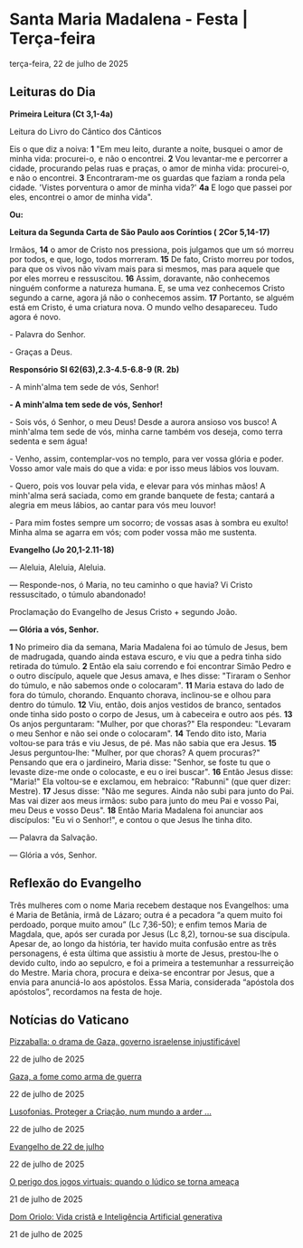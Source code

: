 
# Santa Maria Madalena - Festa | Terça-feira

terça-feira, 22 de julho de 2025

## Leituras do Dia

**Primeira Leitura (Ct 3,1-4a)**

Leitura do Livro do Cântico dos Cânticos

Eis o que diz a noiva: **1** "Em meu leito, durante a noite, busquei o amor de minha vida: procurei-o, e não o encontrei. **2** Vou levantar-me e percorrer a cidade, procurando pelas ruas e praças, o amor de minha vida: procurei-o, e não o encontrei. **3** Encontraram-me os guardas que faziam a ronda pela cidade. 'Vistes porventura o amor de minha vida?' **4a** E logo que passei por eles, encontrei o amor de minha vida".

**Ou:**

**Leitura da Segunda Carta de São Paulo aos Coríntios (** **2Cor 5,14-17)**

Irmãos, **14** o amor de Cristo nos pressiona, pois julgamos que um só morreu por todos, e que, logo, todos morreram. **15** De fato, Cristo morreu por todos, para que os vivos não vivam mais para si mesmos, mas para aquele que por eles morreu e ressuscitou. **16** Assim, doravante, não conhecemos ninguém conforme a natureza humana. E, se uma vez conhecemos Cristo segundo a carne, agora já não o conhecemos assim. **17** Portanto, se alguém está em Cristo, é uma criatura nova. O mundo velho desapareceu. Tudo agora é novo.

\- Palavra do Senhor.

\- Graças a Deus.

**Responsório Sl 62(63),2.3-4.5-6.8-9 (R. 2b)**

\- A minh'alma tem sede de vós, Senhor!

 **\- A minh'alma tem sede de vós, Senhor!**

\- Sois vós, ó Senhor, o meu Deus! Desde a aurora ansioso vos busco! A minh'alma tem sede de vós, minha carne também vos deseja, como terra sedenta e sem água! 

\- Venho, assim, contemplar-vos no templo, para ver vossa glória e poder. Vosso amor vale mais do que a vida: e por isso meus lábios vos louvam. 

\- Quero, pois vos louvar pela vida, e elevar para vós minhas mãos! A minh'alma será saciada, como em grande banquete de festa; cantará a alegria em meus lábios, ao cantar para vós meu louvor! 

\- Para mim fostes sempre um socorro; de vossas asas à sombra eu exulto! Minha alma se agarra em vós; com poder vossa mão me sustenta. 

**Evangelho (Jo 20,1-2.11-18)**

— Aleluia, Aleluia, Aleluia.

— Responde-nos, ó Maria, no teu caminho o que havia? Vi Cristo ressuscitado, o túmulo abandonado!

Proclamação do Evangelho de Jesus Cristo + segundo João.

**— Glória a vós, Senhor.**

**1** No primeiro dia da semana, Maria Madalena foi ao túmulo de Jesus, bem de madrugada, quando ainda estava escuro, e viu que a pedra tinha sido retirada do túmulo. **2** Então ela saiu correndo e foi encontrar Simão Pedro e o outro discípulo, aquele que Jesus amava, e lhes disse: "Tiraram o Senhor do túmulo, e não sabemos onde o colocaram". **11** Maria estava do lado de fora do túmulo, chorando. Enquanto chorava, inclinou-se e olhou para dentro do túmulo. **12** Viu, então, dois anjos vestidos de branco, sentados onde tinha sido posto o corpo de Jesus, um à cabeceira e outro aos pés. **13** Os anjos perguntaram: "Mulher, por que choras?" Ela respondeu: "Levaram o meu Senhor e não sei onde o colocaram". **14** Tendo dito isto, Maria voltou-se para trás e viu Jesus, de pé. Mas não sabia que era Jesus. **15** Jesus perguntou-lhe: "Mulher, por que choras? A quem procuras?" Pensando que era o jardineiro, Maria disse: "Senhor, se foste tu que o levaste dize-me onde o colocaste, e eu o irei buscar". **16** Então Jesus disse: "Maria!" Ela voltou-se e exclamou, em hebraico: "Rabunni" (que quer dizer: Mestre). **17** Jesus disse: "Não me segures. Ainda não subi para junto do Pai. Mas vai dizer aos meus irmãos: subo para junto do meu Pai e vosso Pai, meu Deus e vosso Deus". **18** Então Maria Madalena foi anunciar aos discípulos: "Eu vi o Senhor!", e contou o que Jesus lhe tinha dito.

 — Palavra da Salvação.

 — Glória a vós, Senhor.

## Reflexão do Evangelho

 Três mulheres com o nome Maria recebem destaque nos Evangelhos: uma é Maria de Betânia, irmã de Lázaro; outra é a pecadora “a quem muito foi perdoado, porque muito amou” (Lc 7,36-50); e enfim temos Maria de Magdala, que, após ser curada por Jesus (Lc 8,2), tornou-se sua discípula. Apesar de, ao longo da história, ter havido muita confusão entre as três personagens, é esta última que assistiu à morte de Jesus, prestou-lhe o devido culto, indo ao sepulcro, e foi a primeira a testemunhar a ressurreição do Mestre. Maria chora, procura e deixa-se encontrar por Jesus, que a envia para anunciá-lo aos apóstolos. Essa Maria, considerada “apóstola dos apóstolos”, recordamos na festa de hoje.

## Notícias do Vaticano

[Pizzaballa: o drama de Gaza, governo israelense injustificável](https://www.vaticannews.va/pt/vaticano/news/2025-07/pizzaballa-drama-gaza-governo-israelense-injustificavel.html) 

22 de julho de 2025

[Gaza, a fome como arma de guerra](https://www.vaticannews.va/pt/mundo/news/2025-07/gaza-fome-como-arma-guerra.html) 

22 de julho de 2025

[Lusofonias. Proteger a Criação, num mundo a arder ...](https://www.vaticannews.va/pt/igreja/news/2025-07/proteger-criacao-num-mundo-a-arder-por-aquecimento-e-conflitos.html) 

22 de julho de 2025

[Evangelho de 22 de julho](https://www.vaticannews.va/pt/igreja/news/2025-07/evangelho-22-julho-2025-dom-mario-spaki.html) 

22 de julho de 2025

[O perigo dos jogos virtuais: quando o lúdico se torna ameaça](https://www.vaticannews.va/pt/mundo/news/2025-07/perigo-jogos-virtuais-quando-ludico-torna-ameaca.html) 

21 de julho de 2025

[Dom Oriolo: Vida cristã e Inteligência Artificial generativa](https://www.vaticannews.va/pt/igreja/news/2025-07/dom-oriolo-vida-crista-inteligencia-artificial-generativa.html) 

21 de julho de 2025